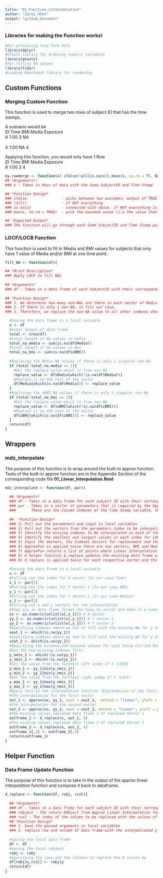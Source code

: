 ```yaml
---
title: "01_Function_LInterpolation"
author: "Zarni Htet"
output: "github_document"
---
```


### Libraries for making the Function works!
```r
#For processing long form data
library(dplyr)
#GTools library for ordering numeric variables
library(gtools)
#For filling NA values
library(tidyr)
#Loading Rmarkdown library for rendering
```

## Custom Functions

### Merging Custom Function

This function is used to merge two rows of subject ID that has the time stamps. <br />

A scenario would be <br />
ID Time  BMI   Media Exposure  <br />
A   1:00  3       NA           <br />  
A   1:00  NA      4            <br />

Applying this function, you would only have 1 Row <br />
ID Time  BMI   Media Exposure <br />
A  1:00  3     4              <br />

```r
my.rowmerge <- function(x) ifelse(!all(is.na(x)),mean(x, na.rm = T), NA)
## *Arguments*:
### x - Takes in Rows of data with the Same SubjectID and Time Stamp

## *Function Design*
### ifelse                - picks between two outcomes: output of TRUE condition or NA
### !all()                - if NOT everything
### is.na(x)              - connected with above. if NOT everything is.na (i.e, 2 or more rows of data have values   other than NA)
### max(x, na.rm = TRUE)  - pick the maximum value (i.e the value that is NOT NA after removing all the NAs)

## *Expected Output*
### The function will go through each Same SubjectID and Time Stamp pairing and output a Single merged row! 
```


### LOCF/LOCB Function

This function is used to fill in Media and BMI values for subjects that only have 1 value of Media and/or BMI at one time point. 

```r
fill_NA <- function(df){

## *Brief Description*
### Apply LOCF to fill NAs   
    
## *Arguments*
### df - Takes in a data frame of each SubjectID with their corresponding vector of BMI and Media Exposure Values
  
## *Function Design*
### 1. We determine how many non-NAs are there in each vector of Media and BMI.
### 2. If there is only 1 non-NA, it fits our case. 
### 3. Therefore, we replace the non-NA value to all other indexes where there are NAs.

  #Saving the data frame in a local variable
  x <- df
  #total length of data frame
  total <- nrow(df)
  #total length of NA values in media
  total_na_media <- sum(is.na(df$Media))
  #total length of NA values in bmi
  total_na_bmi <- sum(is.na(df$zBMI))
  
  #Replacing the Media NA values if there is only 1 singular non-NA
  if (total-total_na_media == 1){
    #Get the replace value which is from non-NA
    replace_value <- df$Media[which(!is.na(df$Media))]
    #Replace it to the rest of the vector
    df$Media[which(is.na(df$Media))] <- replace_value
  }
  #Replacing the zBMI NA values if there is only 1 singular non-NA
  if (total-total_na_bmi == 1){
    #Get the replace value which is from non-NA
    replace_value <- df$zBMI[which(!is.na(df$zBMI))]
    #Replace it to the rest of the vector
    df$zBMI[which(is.na(df$zBMI))] <- replace_value
  }
  return(df)
}
```

## Wrappers

### mdz_interpolate 

The purpose of this function is to wrap around the built-in approx function. <br />
Tests of the built-in approx function are in the Appendix Section of the corresponding code file **01_Linear_Interpolation.Rmd**

```r
mdz_interpolate <- function(df, par){
  
  ## *Arguments*
  ### df - Takes in a data frame for each subject ID with their corresponding vector of BMI and Media Exposure values
  ### par - Takes in a vector of parameters that is required by the Approx Function that we are wrapping around.
  ###       These are the Column Indexes of the Time Stamp variable, the BMI variable and the Media exposure variable that we want to work on in the data frame
  
  ##  *Function Design*
  ### 1) Pull out the parameters and input in local variables
  ### 2) Pull out the vectors from the parameters index to be interpolated
  ### 3) Idenitfy the missing indexes to be interpolated in each of the vectors
  ### 4) Identify the smallest and largest values in each index for LOCF/LOCB
  ### 5) Input the Vectors, the Indexes Vectors for replacement and the smallest and largest values to the ApproxFunction for Interpolation
  ### 6) ApproxFun is applied twice there are two vectors, BMI and Media Exposure we are trying to replace
  ### 7) ApproxFun returns a list of points where Linear Interpolation has worked on
  ### 8) A helper function d_replace updates the existing data frame with the interpolated vector output from ApproxFun
  ### 9) d_replace is applied twice for each respective vector and the two data frames are merged as a final step and return!
  
  #Saving the data frame in a local variable
  x <- df
  #Pulling out the index for X vector (In our case Time)
  x_1 <- par[1]
  #Pulling out the index for Y Vector 1 (In our case BMI)
  y_1 <- par[2]
  #Pulling out the index for Y Vector 2 (In our case Media)
  y_2 <- par[3]
  #Pulling out x and y vectors for the interpolation
  #They are in data frame format.You have to unlist and make it a numeric vector.
  xx <- as.numeric(unlist(x[,x_1])) # X vector
  yy_1 <- as.numeric(unlist(x[,y_1])) # Y vector 1
  yy_2 <- as.numeric(unlist(x[,y_2])) # Y vector 2
  #Specifying indexes where we had to fill with the missing NA for y Vector 1
  xout_1 <- which(is.na(yy_1))
  #specifying indexes where we had to fill with the missing NA for y Vector 2
  xout_2 <- which(is.na(yy_2))
  #Specifying the minimum and maximum values for Last Value Carried Backward/Forward
  #Get the non-missing indexes first
  y_nmis_1 <- which(!is.na(yy_1))
  y_nmis_2 <- which(!is.na(yy_2))
  #Get the value from the furthest left index of Y (LOCB)
  y_min_1 <- yy_1[min(y_nmis_1)]
  y_min_2 <- yy_2[min(y_nmis_2)]
  #Get the value from the furthest right index of Y (LOCF)
  y_max_1 <- yy_1[max(y_nmis_1)]
  y_max_2 <- yy_2[max(y_nmis_2)]
  #Apply this to the interpolation function (Explanations of the function are in Appendix section)
  #The interpolation for the first vector
  out_1 <- approx(xx, yy_1, xout = xout_1,  method = "linear", yleft = y_min_1, yright = y_max_1, rule = 2)
  #The interpolation for the second vector
  out_2 <- approx(xx, yy_2, xout = xout_2, method = "linear", yleft = y_min_2, yright = y_max_2, rule = 2)
  #The missing values replaced data frame 1 of replaced Vector 1
  outframe_1 <- d_replace(x, out_1, 3)
  #The missing values replaced data frame 2 of replaced Vector 2
  outframe_2 <- d_replace(x, out_2, 4)
  outframe_1[,4] <- outframe_2[,4]
  return(outframe_1)
}
```


## Helper Function

### Data Frame Update Function

The purpose of this function is to take in the output of the approx linear interpolation function and compose it back to dataframe.

```r
d_replace <- function(df, robj, rcol){
  
  ## *Arguments*
  ### df - Takes in a data frame for each subject ID with their corresponding vector of BMI and Media Exposure values
  ### robject - The return RObject from Approx Linear Interpolation function It has two components: a row index and values. The row index corresponds to missing value indexes that has been linearly interpolated.
  ### rcol - The index of the column to be replaced with the values of the robject vector
  ## *Function Design*
  ### 1. Save the passed arguments in local variables
  ### 2. replace row and column of data frame with the interpolcated y values
  
  #saving the local data frame
  df <- df
  #saving the local robject
  robj <- robj
  #specifying the rows and the columns to replace the R values by
  df[robj$x,rcol] <- robj$y 
  return(df)
}
```






